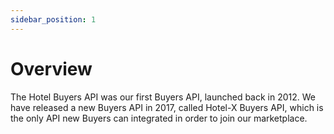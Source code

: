 ```yaml
---
sidebar_position: 1
---
```


# Overview

The Hotel Buyers API was our first Buyers API, launched back in 2012. We have released a new Buyers API in 2017, called Hotel-X Buyers API, which is the only API new Buyers can integrated in order to join our marketplace.
